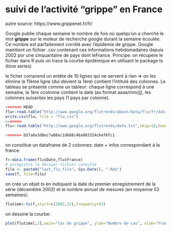 suivi de l'activité "grippe" en France
======================================

autre source: https://www.grippenet.fr/fr/

Google publie chaque semaine le nombre de fois où quelqu'un a cherché le mot __grippe__ sur le moteur de recherche
google durant la semaine écoulée. Ce nombre est parfaitement corrélé avec l'épidémie de grippe. Google maintient
un fichier .csv contenant ces informations hebdomadaires depuis 2002 por une cinquantaine de pays dont leFrance.
Principe: on récupère le fichier dans R puis on trace la courbe épidémique en utilisant le package ts (time series)

le ficher comprend un entête de 10 lignes qui ne servent à rien => on les élimine
la 11ème ligne (dui devient la 1ère) contient l'intitulé des colonnes. Le tableau se présente comme un tableur:
chaque ligne correspond à une semaine, la 1ère ccolonne contient la date (au format aaaa/mm/jj), les colonnes suivantes
les pays (1 pays par colonne).

```r
<<<<<<< HEAD
flu<-read.table("http://www.google.org/flutrends/about/data/flu/fr/data.txt",skip=10,header=TRUE,sep=",")
write.csv(flu, file = "flu.csv")
=======
flu<-read.table("http://www.google.org/flutrends/data.txt",skip=10,header=TRUE,sep=",")

>>>>>>> b57a6a3d8ec7a08ec1d688c46a803324c6ef6fc1
```

on constitue un dataframe de 2 colonnes: date + infos correspondant à la france:

```r
f<-data.frame(flu$Date,flu$France)
# enregistre le dernier fichier consulté
file <- paste0("last_flu_file", Sys.Date(), ".Rda")
save(f, file=file)
```

on crée un objet ts en indiquant la date du premier enregistrement de la série (décembtre 2002) et le nombre annuel de 
mesures (en moyenne 53 semaines):

```r
flutime<-ts(f,start=c(2002,12),frequency=53)
```

on dessine la courbe:
```r
plot(flutime[,2],main="Cas de grippe", ylab="Nombre de cas", xlab="France")
```
